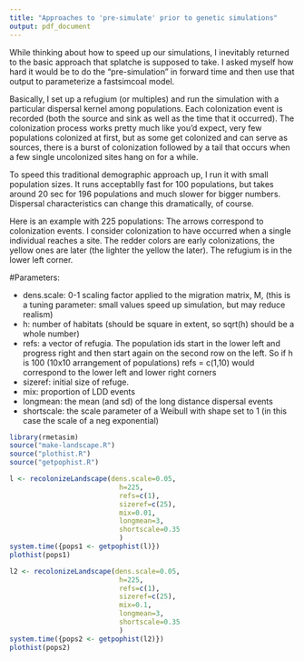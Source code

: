 ```yaml
---
title: "Approaches to 'pre-simulate' prior to genetic simulations"
output: pdf_document
---
```


While thinking about how to speed up our simulations, I inevitably returned to the basic approach that splatche is supposed to take.  I asked myself how hard it would be to do the "pre-simulation" in forward time and then use that output to parameterize a fastsimcoal model.

 Basically, I set up a refugium (or multiples) and run the simulation with a particular dispersal kernel among populations.  Each colonization event is recorded (both the source and sink as well as the time that it occurred).  The colonization process works pretty much like you'd expect, very few populations colonized at first, but as some get colonized and can serve as sources, there is a burst of colonization followed by a tail that occurs when a few single uncolonized sites hang on for a while.

To speed this traditional demographic approach up, I run it with small population sizes.  It runs acceptablly fast for 100 populations, but takes around 20 sec for 196 populations and much slower for bigger numbers.  Dispersal characteristics can change this dramatically, of course.

Here is an example with 225 populations:  The arrows correspond to colonization events.  I consider colonization to have occurred when a single individual reaches a site.  The redder colors are early colonizations, the yellow ones are later (the lighter the yellow the later).  The refugium is in the lower left corner.

#Parameters:

   * dens.scale: 0-1 scaling factor applied to the migration matrix, M, (this is a tuning parameter: small values speed up simulation, but may reduce realism)
   * h: number of habitats (should be square in extent, so sqrt(h) should be a whole number)
   * refs: a vector of refugia.  The population ids start in the lower left and progress right and then start again on the second row on the left.  So if h is 100 (10x10 arrangement of populations) refs = c(1,10) would correspond to the lower left and lower right corners
   * sizeref: initial size of refuge.
   * mix: proportion of LDD events
   * longmean: the mean (and sd) of the long distance dispersal events
   * shortscale: the scale parameter of a Weibull with shape set to 1 (in this case the scale of a neg exponential)

```r
library(rmetasim)
source("make-landscape.R")
source("plothist.R")
source("getpophist.R")

l <- recolonizeLandscape(dens.scale=0.05,
                           h=225,
                           refs=c(1),
                           sizeref=c(25),
                           mix=0.01,
                           longmean=3,
                           shortscale=0.35
                           )
system.time({pops1 <- getpophist(l)})
plothist(pops1)

l2 <- recolonizeLandscape(dens.scale=0.05,
                           h=225,
                           refs=c(1),
                           sizeref=c(25),
                           mix=0.1,
                           longmean=3,
                           shortscale=0.35
                           )
system.time({pops2 <- getpophist(l2)})
plothist(pops2)

```




